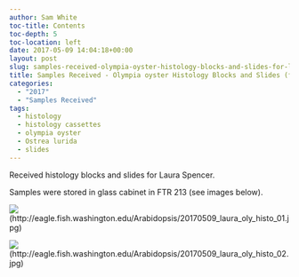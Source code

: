 ```yaml
---
author: Sam White
toc-title: Contents
toc-depth: 5
toc-location: left
date: 2017-05-09 14:04:18+00:00
layout: post
slug: samples-received-olympia-oyster-histology-blocks-and-slides-for-laura-spencer
title: Samples Received - Olympia oyster Histology Blocks and Slides (for Laura Spencer)
categories:
  - "2017"
  - "Samples Received"
tags:
  - histology
  - histology cassettes
  - olympia oyster
  - Ostrea lurida
  - slides
---
```


Received histology blocks and slides for Laura Spencer.

Samples were stored in glass cabinet in FTR 213 (see images below).

![](https://eagle.fish.washington.edu/Arabidopsis/20170509_laura_oly_histo_01.jpg)(http://eagle.fish.washington.edu/Arabidopsis/20170509_laura_oly_histo_01.jpg)



![](https://eagle.fish.washington.edu/Arabidopsis/20170509_laura_oly_histo_02.jpg)(http://eagle.fish.washington.edu/Arabidopsis/20170509_laura_oly_histo_02.jpg)
